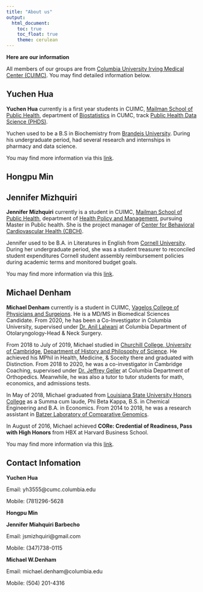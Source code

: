 ```yaml
---
title: "About us"
output:
  html_document:
    toc: true
    toc_float: true
    theme: cerulean
---
```


__Here are our information__

All members of our groups are from [Columbia University Irving Medical Center (CUIMC)](https://www.cuimc.columbia.edu/). 
You may find detailed information below.

## Yuchen Hua ##
__Yuchen Hua__ currently is a first year students in CUIMC, [Mailman School of Public Health](https://www.cuimc.columbia.edu/education/mailman-school-public-health), department of [Biostatistics](https://www.publichealth.columbia.edu/academics/departments/biostatistics) in CUMC, track [Public Health Data Science (PHDS)](https://www.publichealth.columbia.edu/academics/degrees/master-science/public-health-data-science). 

Yuchen used to be a B.S in Biochemistry from [Brandeis University](https://www.brandeis.edu/). During his undergraduate period, had several research and internships in pharmacy and data science.

You may find more information via this [link](CV Yuchen Hua .pdf).


## Hongpu Min ##




## Jennifer Mizhquiri ##
__Jennifer Mizhquiri__ currently is a student in CUIMC, [Mailman School of Public Health](https://www.cuimc.columbia.edu/education/mailman-school-public-health), department of [Health Policy and Management](https://www.publichealth.columbia.edu/academics/departments/health-policy-and-management), pursuing Master in Public health. She is the project manager of [Center for Behavioral Cardiovascular Health (CBCH)](https://www.columbiacardiology.org/research/research-centers-and-programs/center-behavioral-cardiovascular-health). 

Jennifer used to be B.A. in Literatures in English from [Cornell University](https://www.cornell.edu/). During her undergraduate period, she was a student treasurer to reconciled student expenditures Cornell student assembly reimbursement policies
during academic terms and monitored budget goals.

You may find more information via this [link](20221021_Resume_MizhquiriBarbecho_Jennifer.pdf).

## Michael Denham ##
__Michael Denham__ currently is a student in CUIMC, [Vagelos College of Physicians and Surgeions](https://www.vagelos.columbia.edu/). He is a MD/MS in Biomedical Sciences Candidate. From 2020, he has been a Co-Investigator in Columbia University, supervised under [Dr. Anil Lalwani](https://www.entcolumbia.org/profile/aklalwani) at Columbia Department of Otolaryngology-Head & Neck Surgery.

From 2018 to July of 2019, Michael studied in [Churchill College, University of Cambridge](https://www.chu.cam.ac.uk/), [Department of History and Philosophy of Science](https://www.hps.cam.ac.uk/). He achieved his MPhil in Health, Medicine, & Soceity there and graduated with Distinction. From 2018 to 2020, he was a co-investigator in Cambridge Coaching, supervised under [Dr. Jeffrey Geller](https://doctors.columbia.edu/us/ny/tarrytown/jeffrey-a-geller-md-155-white-plains-road) at Columbia Department of Orthopedics. Meanwhile, he was also a tutor to tutor students for math, economics, and admissions tests. 

In May of 2018, Michael graduated from [Louisiana State University Honors College](http://www.honors.lsu.edu/) as a Summa cum laude, Phi Beta Kappa, B.S. in Chemical Engineering and B.A. in Economics. From 2014 to 2018, he was a research assistant in [Batzer Laboratory of Comparative Genomics](https://biosci-batzerlab.biology.lsu.edu/).

In August of 2016, Michael achieved __CORe: Credential of Readiness, Pass with High Honors__ from HBX at Harvard Business School. 

You may find more information via this [link](Michael Denham_CV_11.22.2022.pdf).


## Contact Infomation ##
__Yuchen Hua__

Email: yh3555@cumc.columbia.edu

Mobile: (781)296-5628


__Hongpu Min__


__Jennifer Miahquiri Barbecho__

Email: jsmizhquiri@gmail.com

Mobile: (347)738-0115


__Michael W.Denham__

Email: michael.denham@columbia.edu

Mobile: (504) 201-4316






